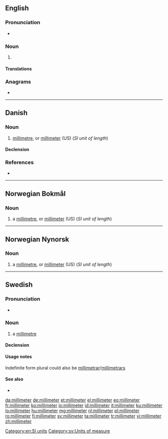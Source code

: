 {{also|milliméter}}
==English==

===Pronunciation===
* {{audio|en-us-millimetre.ogg|Audio (US)|lang=en}}

===Noun===
{{en-noun}}

# {{alternative spelling of|millimetre|from=US|lang=en}}

====Translations====
{{trans-see|millimetre}}

===Anagrams===
* {{l|en|millimetre}}

[[Category:en:SI units]]

----

==Danish==

===Noun===
{{da-noun|en}}

# [[millimetre]], or [[millimeter#English|millimeter]] (US) (''SI unit of length'')

====Declension====
{{da-noun-infl|en||ne}}

===References===
* {{R:Den Danske Ordbog}}

----

==Norwegian Bokmål==

===Noun===
{{head|nb|noun|g=m|definite singular|millimeteren|indefinite plural|millimeter|definite plural|millimeterne}}

# a [[millimetre]], or [[millimeter#English|millimeter]] (US) (''SI unit of length'')

----

==Norwegian Nynorsk==

===Noun===
{{head|nn|noun|g=m|definite singular|millimeteren|indefinite plural|millimeter|definite plural|millimeterane|or|millimetrane}}

# a [[millimetre]], or [[millimeter#English|millimeter]] (US) (''SI unit of length'')

----

==Swedish==

===Pronunciation===
* {{IPA|/mɪlɪˈmeːtɛr/|/ˈmɪlɪmeːtɛr/|lang=sv}}

===Noun===
{{sv-noun|c}}

# a [[millimetre]]

====Declension====
{{sv-noun-irreg-c|2=millimetern|3=millimeter|4=millimeterna}}

====Usage notes====
Indefinite form plural could also be [[millimetrar]]/[[millimetrars]]

====See also====
* {{l|sv|ha millimetrarna på sin sida}}

[[Category:sv:Units of measure]]

[[da:millimeter]]
[[de:millimeter]]
[[et:millimeter]]
[[el:millimeter]]
[[eo:millimeter]]
[[fr:millimeter]]
[[ko:millimeter]]
[[io:millimeter]]
[[id:millimeter]]
[[it:millimeter]]
[[ku:millimeter]]
[[lo:millimeter]]
[[hu:millimeter]]
[[mg:millimeter]]
[[nl:millimeter]]
[[pl:millimeter]]
[[ro:millimeter]]
[[fi:millimeter]]
[[sv:millimeter]]
[[ta:millimeter]]
[[tr:millimeter]]
[[vi:millimeter]]
[[zh:millimeter]]